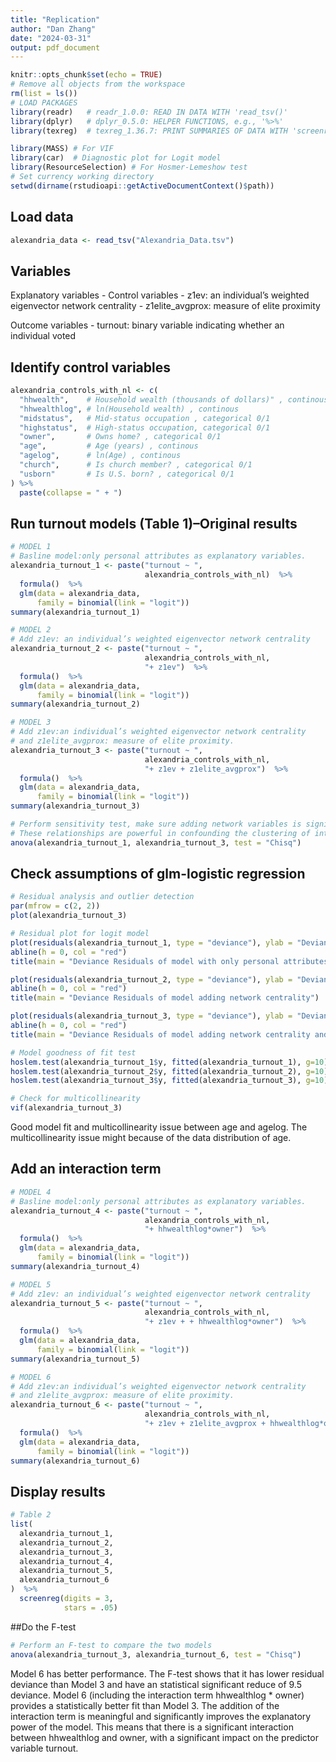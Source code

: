```yaml
---
title: "Replication"
author: "Dan Zhang"
date: "2024-03-31"
output: pdf_document
---
```


```r
knitr::opts_chunk$set(echo = TRUE)
# Remove all objects from the workspace
rm(list = ls())
# LOAD PACKAGES
library(readr)   # readr_1.0.0: READ IN DATA WITH 'read_tsv()'
library(dplyr)   # dplyr_0.5.0: HELPER FUNCTIONS, e.g., '%>%'
library(texreg)  # texreg_1.36.7: PRINT SUMMARIES OF DATA WITH 'screenreg()'

library(MASS) # For VIF
library(car)  # Diagnostic plot for Logit model
library(ResourceSelection) # For Hosmer-Lemeshow test
# Set currency working directory
setwd(dirname(rstudioapi::getActiveDocumentContext()$path))
```

## Load data
```r
alexandria_data <- read_tsv("Alexandria_Data.tsv")
```

## Variables
Explanatory variables
- Control variables
- z1ev: an individual’s weighted eigenvector network centrality
- z1elite_avgprox: measure of elite proximity

Outcome variables
- turnout: binary variable indicating whether an individual voted

## Identify control variables
```r
alexandria_controls_with_nl <- c(
  "hhwealth",    # Household wealth (thousands of dollars)" , continous
  "hhwealthlog", # ln(Household wealth) , continous
  "midstatus",   # Mid-status occupation , categorical 0/1
  "highstatus",  # High-status occupation, categorical 0/1
  "owner",       # Owns home? , categorical 0/1
  "age",         # Age (years) , continous
  "agelog",      # ln(Age) , continous
  "church",      # Is church member? , categorical 0/1
  "usborn"       # Is U.S. born? , categorical 0/1
) %>%
  paste(collapse = " + ")
```

## Run turnout models (Table 1)--Original results
```r
# MODEL 1
# Basline model:only personal attributes as explanatory variables.
alexandria_turnout_1 <- paste("turnout ~ ",
                              alexandria_controls_with_nl)  %>%
  formula()  %>%
  glm(data = alexandria_data,
      family = binomial(link = "logit"))
summary(alexandria_turnout_1)

# MODEL 2
# Add z1ev: an individual’s weighted eigenvector network centrality
alexandria_turnout_2 <- paste("turnout ~ ",
                              alexandria_controls_with_nl,
                              "+ z1ev")  %>%
  formula()  %>%
  glm(data = alexandria_data,
      family = binomial(link = "logit"))
summary(alexandria_turnout_2)

# MODEL 3
# Add z1ev:an individual’s weighted eigenvector network centrality
# and z1elite_avgprox: measure of elite proximity.
alexandria_turnout_3 <- paste("turnout ~ ",
                              alexandria_controls_with_nl,
                              "+ z1ev + z1elite_avgprox")  %>%
  formula()  %>%
  glm(data = alexandria_data,
      family = binomial(link = "logit"))
summary(alexandria_turnout_3)
```

```r
# Perform sensitivity test, make sure adding network variables is significant
# These relationships are powerful in confounding the clustering of interests and environmental impacts within the network.
anova(alexandria_turnout_1, alexandria_turnout_3, test = "Chisq")
```

## Check assumptions of glm-logistic regression
```r
# Residual analysis and outlier detection
par(mfrow = c(2, 2))
plot(alexandria_turnout_3)
```

```r
# Residual plot for logit model
plot(residuals(alexandria_turnout_1, type = "deviance"), ylab = "Deviance Residuals")
abline(h = 0, col = "red")
title(main = "Deviance Residuals of model with only personal attributes")

plot(residuals(alexandria_turnout_2, type = "deviance"), ylab = "Deviance Residuals")
abline(h = 0, col = "red")
title(main = "Deviance Residuals of model adding network centrality")

plot(residuals(alexandria_turnout_3, type = "deviance"), ylab = "Deviance Residuals")
abline(h = 0, col = "red")
title(main = "Deviance Residuals of model adding network centrality and elite proximity")

```

```r
# Model goodness of fit test
hoslem.test(alexandria_turnout_1$y, fitted(alexandria_turnout_1), g=10)
hoslem.test(alexandria_turnout_2$y, fitted(alexandria_turnout_2), g=10)
hoslem.test(alexandria_turnout_3$y, fitted(alexandria_turnout_3), g=10)

# Check for multicollinearity
vif(alexandria_turnout_3)
```
Good model fit and multicollinearity issue between age and agelog. The multicollinearity issue might because of the data distribution of age. 


## Add an interaction term
```r
# MODEL 4
# Basline model:only personal attributes as explanatory variables.
alexandria_turnout_4 <- paste("turnout ~ ",
                              alexandria_controls_with_nl,
                              "+ hhwealthlog*owner")  %>%
  formula()  %>%
  glm(data = alexandria_data,
      family = binomial(link = "logit"))
summary(alexandria_turnout_4)

# MODEL 5
# Add z1ev: an individual’s weighted eigenvector network centrality
alexandria_turnout_5 <- paste("turnout ~ ",
                              alexandria_controls_with_nl,
                              "+ z1ev + + hhwealthlog*owner")  %>%
  formula()  %>%
  glm(data = alexandria_data,
      family = binomial(link = "logit"))
summary(alexandria_turnout_5)

# MODEL 6
# Add z1ev:an individual’s weighted eigenvector network centrality
# and z1elite_avgprox: measure of elite proximity.
alexandria_turnout_6 <- paste("turnout ~ ",
                              alexandria_controls_with_nl,
                              "+ z1ev + z1elite_avgprox + hhwealthlog*owner")  %>%
  formula()  %>%
  glm(data = alexandria_data,
      family = binomial(link = "logit"))
summary(alexandria_turnout_6)
```

## Display results
```r
# Table 2
list(
  alexandria_turnout_1,
  alexandria_turnout_2,
  alexandria_turnout_3,
  alexandria_turnout_4,
  alexandria_turnout_5,
  alexandria_turnout_6
)  %>%
  screenreg(digits = 3,
            stars = .05)
```
##Do the F-test
```r
# Perform an F-test to compare the two models
anova(alexandria_turnout_3, alexandria_turnout_6, test = "Chisq")
```
Model 6 has better performance. The F-test shows that it has lower residual deviance than Model 3 and have an statistical significant reduce of 9.5 deviance. Model 6 (including the interaction term hhwealthlog * owner) provides a statistically better fit than Model 3. The addition of the interaction term is meaningful and significantly improves the explanatory power of the model. This means that there is a significant interaction between hhwealthlog and owner, with a significant impact on the predictor variable turnout.

